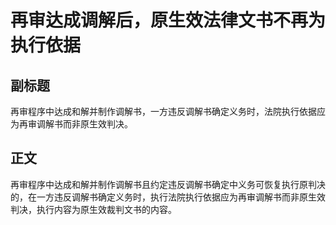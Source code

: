 # 再审达成调解后，原生效法律文书不再为执行依据
## 副标题
再审程序中达成和解并制作调解书，一方违反调解书确定义务时，法院执行依据应为再审调解书而非原生效判决。
## 正文
再审程序中达成和解并制作调解书且约定违反调解书确定中义务可恢复执行原判决的，在一方违反调解书确定义务时，执行法院执行依据应为再审调解书而非原生效判决，执行内容为原生效裁判文书的内容。